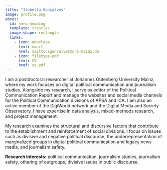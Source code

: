 ---
title: "Isabella Gonçalves"
image: profile.png
about:
  id: hero-heading
  template: trestles
  image-shape: rectangle
  links:
    - icon: envelope
      text: email
      href: mailto:igoncalves@uni-mainz.de
    - icon: filetype-pdf
      text: CV
      href: cv.pdf
---

:::: {#hero-heading}
I am a postdoctoral researcher at Johannes Gutenberg University Mainz, where my work focuses on digital political communication and journalism studies. Alongside my research, I serve as editor of the Political Communication Report and manage the websites and social media channels for the Political Communication divisions of APSA and ICA. I am also an active member of the DigiWorld network and the Digital Media and Society Observatory. I have expertise in data analysis, mixed-methods research, and project management.

My research examines the structural and discursive factors that contribute to the establishment and reinforcement of social divisions. I focus on issues such as divisive and negative political discourse, the underrepresentation of marginalized groups in digital political communication and legacy news media, and journalism safety.

**Research interests:** political communication, journalism studies, journalism safety, othering of outgroups, divisive issues in public discourse.


::::

